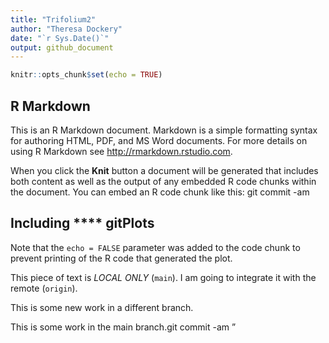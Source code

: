 ```yaml
---
title: "Trifolium2"
author: "Theresa Dockery"
date: "`r Sys.Date()`"
output: github_document
---
```


```r
knitr::opts_chunk$set(echo = TRUE)
```

## R Markdown

This is an R Markdown document. Markdown is a simple formatting syntax for authoring HTML, PDF, and MS Word documents. For more details on using R Markdown see <http://rmarkdown.rstudio.com>.

When you click the **Knit** button a document will be generated that includes both content as well as the output of any embedded R code chunks within the document. You can embed an R code chunk like this:
git commit -am

## Including **** gitPlots

Note that the `echo = FALSE` parameter was added to the code chunk to prevent printing of the R code that generated the plot.



This piece of text is *LOCAL ONLY* (```main```). I am going to integrate it with the remote (```origin```).

This is some new work in a different branch.

This is some work in the main branch.git commit -am "